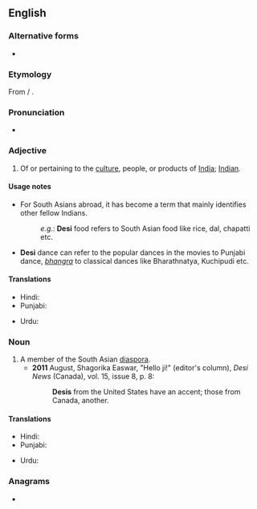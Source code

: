{{also|desi|desí|desi-}}
==English==
{{wikipedia|Desi}}

===Alternative forms===
* {{l|en|desi}}

===Etymology===
From {{etyl|hi|en}} {{m|hi|देसी||national}} / {{etyl|ur|en}} {{m|ur|دیسی|sc=ur-Arab|tr=desī||national}}.

===Pronunciation===
* {{IPA|en|/deɪ.siː/}}

===Adjective===
{{en-adj}}

# Of or pertaining to the [[culture]], people, or products of [[India]]; [[Indian]].

====Usage notes====
* For South Asians abroad, it has become a term that mainly identifies other fellow Indians.
*: ''e.g.'': '''Desi''' food refers to South Asian food like rice, dal, chapatti etc.
* '''Desi''' dance can refer to the popular dances in the movies to Punjabi dance, ''[[bhangra]]'' to classical dances like Bharathnatya, Kuchipudi etc.

====Translations====
{{trans-top|South Asian}}
* Hindi: {{t+|hi|देसी}}
* Punjabi: {{t|pa|ਦੇਸੀ}}
{{trans-mid}}
* Urdu: {{t|ur|دیسی|tr=desī}}
{{trans-bottom}}

===Noun===
{{en-noun}}

# A member of the South Asian [[diaspora]].
#* '''2011''' August, Shagorika Easwar, "Hello ji!" (editor's column), ''Desi News'' (Canada), vol. 15, issue 8, p. 8:
#*: '''Desis''' from the United States have an accent; those from Canada, another.

====Translations====
{{trans-top|person}}
* Hindi: {{t+|hi|देसी}}
* Punjabi: {{t|pa|ਦੇਸੀ}}
{{trans-mid}}
* Urdu: {{t|ur|دیسی|tr=desī}}
{{trans-bottom}}

===Anagrams===
* {{anagrams|en|a=deis|-side|Dies|EIDs|Eids|IDEs|IEDs|Ides|SEID|Side|deis|dies|eids|ides|side|sied}}